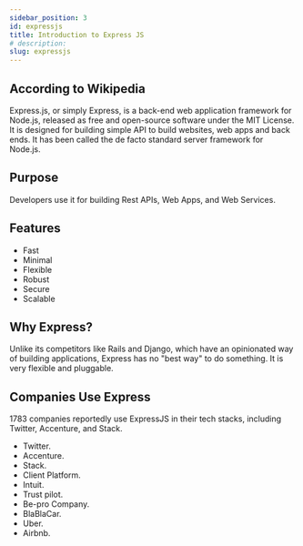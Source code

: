```yaml
---
sidebar_position: 3
id: expressjs
title: Introduction to Express JS
# description: 
slug: expressjs
---
```


## According to Wikipedia
Express.js, or simply Express, is a back-end web application framework for Node.js, released as free and open-source software under the MIT License. It is designed for building simple API to build websites, web apps and back ends. It has been called the de facto standard server framework for Node.js.

## Purpose
Developers use it for building Rest APIs, Web Apps, and Web Services.

## Features
- Fast
- Minimal
- Flexible
- Robust
- Secure
- Scalable

## Why Express?
Unlike its competitors like Rails and Django, which have an opinionated way of building applications, Express has no "best way" to do something. It is very flexible and pluggable.

## Companies Use Express
1783 companies reportedly use ExpressJS in their tech stacks, including Twitter, Accenture, and Stack.
* Twitter.
* Accenture.
* Stack.
* Client Platform.
* Intuit.
* Trust pilot.
* Be-pro Company.
* BlaBlaCar.
* Uber.
* Airbnb.
